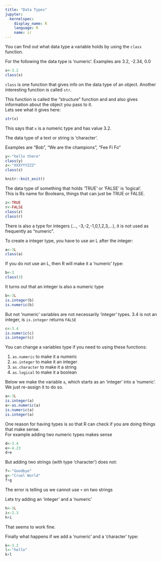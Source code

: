 ```yaml
---
title: "Data Types"
jupyter:
  kernelspec:
    display_name: R
    language: R
    name: ir
---
```


You can find out what data type a variable holds by using the `class` function. 

For the following the data type is 'numeric'. Examples are 3.2, -2.34, 0.0
 
```r
x<-3.2
class(x)
```

`class` is one function that gives info on the data type of an object. Another interesting function is called `str`.  

This function is called the "structure" function and and also gives information about the object you pass to it.   
Lets see what it gives here: 

```r
str(x)
```

This says that  `x` is a numeric type and has value 3.2.

The data type of a text or string is 'character'.    

Examples are "Bob", "We are the champions", "Fee Fi Fo" 

```r
y<-"hello there"
class(y)
z<-"XXXYYYZZZ"
class(z)
```

```r
knitr::knit_exit()
```

The data type of something that holds 'TRUE' or 'FALSE' is 'logical'.   
This is Rs name for Booleans, things that can just be TRUE or FALSE.  


```r
z<-TRUE
r<-FALSE
class(z)
class(r)
```

There is also a type for integers (..., -3,-2,-1,0,1,2,3,...), it is not used as frequently as "numeric".   

To create a integer type, you have to use an L after the integer:   

```r
a<-3L
class(a)
```

If you do not use an L, then R will make it a 'numeric' type:
```r
b<-3
class(3)
```

It turns out that an integer is also a numeric type
```r
b<-3L
is.integer(b)
is.numeric(b)
```

But not 'numeric' variables are not necessarily 'integer' types. 3.4 is not an integer, is `is.integer` returns `FALSE`
```r
c<-3.4
is.numeric(c)
is.integer(c)
```

You can change a variables type if you need to using these functions:

1.  `as.numeric` to make it a numeric
1.  `as.integer` to make it an integer
1.  `as.character` to make it a string 
1.  `as.logical` to make it a boolean

Below we make the variable `a`, which starts as an 'integer' into a 'numeric'. We just re-assign it to do so.
```r
a<-3L
is.integer(a)
a<-as.numeric(a)
is.numeric(a)
is.integer(a)
```

One reason for having types is so that R can check if you are doing things that make sense.  
For example adding two numeric types makes sense
```r
d<-3.4
e<-4.23
d+e
```

But adding two strings (with type 'character') does not:
```r
f<-"Goodbye"
g<-"Cruel World"
f+g
```

The error is telling us we cannot use `+` on two strings

Lets try adding an 'integer' and a 'numeric'

```r
h<-3L
i<-2.3
h+i
```

That seems to work fine.

Finally what happens if we add a 'numeric' and a 'character' type: 

```r
k<-3.2
l<-"hello"
k+l
```

